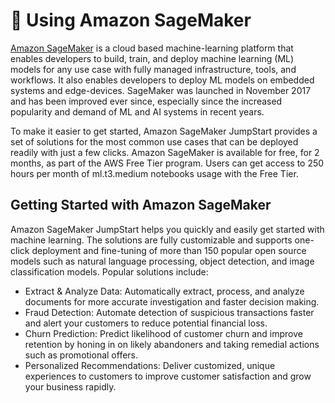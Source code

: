 # 🦸 Using Amazon SageMaker

[Amazon SageMaker](https://aws.amazon.com/pm/sagemaker/) is a cloud based machine-learning platform that enables developers to build, train, and deploy machine learning (ML) models for any use case with fully managed infrastructure, tools, and workflows.
It also enables developers to deploy ML models on embedded systems and edge-devices. SageMaker was launched in November 2017 and has been improved ever since, especially since the increased popularity and demand of ML and AI systems in recent years.

To make it easier to get started, Amazon SageMaker JumpStart provides a set of solutions for the most common use cases that can be deployed readily with just a few clicks.
Amazon SageMaker is available for free, for 2 months, as part of the AWS Free Tier program. Users can get access to 250 hours per month of ml.t3.medium notebooks usage with the Free Tier.

<Screenshot src="img/screenshots/7-vector-search/5-aws-sagemaker/0-pricing.png" url="https://aws.amazon.com/pm/sagemaker/" alt="AWS SageMaker" />

## Getting Started with Amazon SageMaker
Amazon SageMaker JumpStart helps you quickly and easily get started with machine learning. The solutions are fully customizable and supports one-click deployment and fine-tuning of more than 150 popular open source models such as natural language processing, object detection, and image classification models. Popular solutions include:
- Extract & Analyze Data: Automatically extract, process, and analyze documents for more accurate investigation and faster decision making.
- Fraud Detection: Automate detection of suspicious transactions faster and alert your customers to reduce potential financial loss.
- Churn Prediction: Predict likelihood of customer churn and improve retention by honing in on likely abandoners and taking remedial actions such as promotional offers.
- Personalized Recommendations: Deliver customized, unique experiences to customers to improve customer satisfaction and grow your business rapidly.




<Screenshot src="img/screenshots/7-vector-search/5-aws-sagemaker/1-main-page.png" url="https://aws.amazon.com/pm/sagemaker/" alt="AWS SageMaker" />
